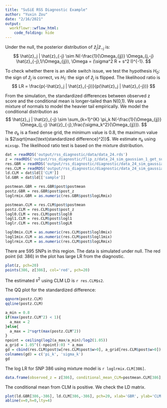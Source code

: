 ```yaml
---
title: "SuSiE RSS Diagnostic Example"
author: "Yuxin Zou"
date: "2/16/2021"
output: 
  workflowr::wflow_html:
    code_folding: hide
---
```


Under the null, the posterior distribution of $\hat{z}_j | \hat{z}_{-j}$ is:
$$
\hat{z}_j | \hat{z}_{-j} \sim N(-\frac{1}{\Omega_{jj}} \Omega_{j,-j} \hat{z}_{-j},1/\Omega_{jj}), \Omega = (\sigma^2 R + s^2 I)^{-1}.
$$

To check whether there is an allele switch issue, we test the hypothesis $H_0:$ the sign of $\hat{z}_j$ is correct, vs $H_1:$ the sign of $\hat{z}_j$ is flipped. The likelihood ratio is
$$
LR = \frac{p(-\hat{z}_j | \hat{z}_{-j})}{p(\hat{z}_j | \hat{z}_{-j})}
$$

From the simulation, the standardized differences between observed z score and the conditional mean is longer-tailed than N(0,1). We use a mixture of normals to model the heavier tail empirically. We model the conditional distribution as
$$
\hat{z}_j | \hat{z}_{-j} \sim \sum_{k=1}^{K} \pi_k N(-\frac{1}{\Omega_{jj}} \Omega_{j,-j} \hat{z}_{-j},\frac{\sigma_k^2}{\Omega_{jj}}).
$$
The $\sigma_k$ is a fixed dense grid, the minimum value is $0.8$, the maximum value is $2\sqrt{max(\text{standardized difference}^2)}$. We estimate $\pi_k$ using `mixsqp`. The likelihood ratio test is based on the mixture distribution.


```r
dat = readRDS('output/rss_diagnostic/data/data_24.rds')
z = readRDS('output/rss_diagnostic/flip_z/data_24_sim_gaussian_1_get_sumstats_1_flip_z_1.rds')$z
res.GBR = readRDS('output/rss_diagnostic/diagnostic/data_24_sim_gaussian_null_1_get_sumstats_1_flip_z_1_susie_rss_1_diagnostic_1.rds')$res1_simple
res.CLM = readRDS('output/rss_diagnostic/diagnostic/data_24_sim_gaussian_null_1_get_sumstats_1_flip_z_1_susie_rss_3_diagnostic_1.rds')$res1_simple
ld.CLM = dat$ld[['CLM']]
ld.GBR = dat$ld[['sample']]

postmean.GBR = res.GBR$post$postmean
postz.GBR = res.GBR$post$post_z
loglrmix.GBR = as.numeric(res.GBR$post$logLRmix)

postmean.CLM = res.CLM$post$postmean
postz.CLM = res.CLM$post$post_z
logl0.CLM = res.CLM$post$logl0
logl1.CLM = res.CLM$post$logl1
loglr.CLM = res.CLM$post$logLR

logl0mix.CLM = as.numeric(res.CLM$post$logl0mix)
logl1mix.CLM = as.numeric(res.CLM$post$logl1mix)
loglrmix.CLM = as.numeric(res.CLM$post$logLRmix)
```

There are 595 SNPs in this region. The data is simulated under null. The red point (id: 386) in the plot has large LR from the diagnostic.
```r
plot(z, pch=20)
points(386, z[386], col='red', pch=20)
```

The estimated $s^2$ using CLM LD is `r res.CLM$s2`.

The QQ plot for the standardized difference:
```r
qqnorm(postz.CLM)
qqline(postz.CLM)
```
```r
a_min = 0.8
if(max(postz.CLM^2) < 1){
  a_max = 2
}else{
  a_max = 2*sqrt(max(postz.CLM^2))
}
npoint = ceiling(log2(a_max/a_min)/log2(1.05))
a_grid = 1.05^((-npoint):0) * a_max
gd = cbind(res.CLM$post$w[res.CLM$post$w>0], a_grid[res.CLM$post$w>0])
colnames(gd) = c('pi_k', 'sigma_k')
gd
```

The log LR for SNP 386 using mixture model is `r loglrmix.CLM[386]`. 

```r
data.frame(observed_z = z[386], conditional_mean_CLM=postmean.CLM[386], conditional_mean_GBR = postmean.GBR[386])
```
The conditional mean from CLM is positive. We check the LD matrix.

```r
plot(ld.GBR[386,-386], ld.CLM[386,-386], pch=20, xlab='GBR', ylab='CLM', main='correlations with SNP 386')
abline(v=0,h=0,lty=4)
```











